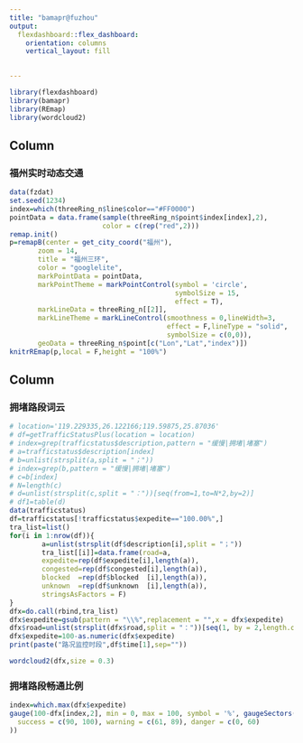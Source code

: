 ```yaml
---
title: "bamapr@fuzhou"
output:
  flexdashboard::flex_dashboard:
    orientation: columns
    vertical_layout: fill
    

---
```


```r
library(flexdashboard)
library(bamapr)
library(REmap)
library(wordcloud2)
```

Column {data-width=650}
-----------------------------------------------------------------------

### 福州实时动态交通

```r
data(fzdat)
set.seed(1234)
index=which(threeRing_n$line$color=="#FF0000")
pointData = data.frame(sample(threeRing_n$point$index[index],2),
                       color = c(rep("red",2)))
remap.init()
p=remapB(center = get_city_coord("福州"),
       zoom = 14,
       title = "福州三环",
       color = "googlelite",
       markPointData = pointData,
       markPointTheme = markPointControl(symbol = 'circle',
                                         symbolSize = 15,
                                         effect = T),
       markLineData = threeRing_n[[2]],
       markLineTheme = markLineControl(smoothness = 0,lineWidth=3,
                                       effect = F,lineType = "solid",
                                       symbolSize = c(0,0)),
       geoData = threeRing_n$point[c("Lon","Lat","index")])
knitrREmap(p,local = F,height = "100%")
```

Column {data-width=350}
-----------------------------------------------------------------------

### 拥堵路段词云

```r
# location='119.229335,26.122166;119.59875,25.87036'
# df=getTrafficStatusPlus(location = location)
# index=grep(trafficstatus$description,pattern = "缓慢|拥堵|堵塞")
# a=trafficstatus$description[index]
# b=unlist(strsplit(a,split = "；"))
# index=grep(b,pattern = "缓慢|拥堵|堵塞")
# c=b[index]
# N=length(c)
# d=unlist(strsplit(c,split = "："))[seq(from=1,to=N*2,by=2)]
# df1=table(d)
data(trafficstatus)
df=trafficstatus[!trafficstatus$expedite=="100.00%",]
tra_list=list()
for(i in 1:nrow(df)){
        a=unlist(strsplit(df$description[i],split = "；"))
        tra_list[[i]]=data.frame(road=a,
        expedite=rep(df$expedite[i],length(a)),
        congested=rep(df$congested[i],length(a)),
        blocked  =rep(df$blocked  [i],length(a)),
        unknown  =rep(df$unknown  [i],length(a)),
        stringsAsFactors = F)
}
dfx=do.call(rbind,tra_list)
dfx$expedite=gsub(pattern = "\\%",replacement = "",x = dfx$expedite)
dfx$road=unlist(strsplit(dfx$road,split = "："))[seq(1, by = 2,length.out = nrow(dfx))]
dfx$expedite=100-as.numeric(dfx$expedite)
print(paste("路况监控时段",df$time[1],sep=""))

wordcloud2(dfx,size = 0.3)
```


### 拥堵路段畅通比例

```r

index=which.max(dfx$expedite)
gauge(100-dfx[index,2], min = 0, max = 100, symbol = '%', gaugeSectors(
  success = c(90, 100), warning = c(61, 89), danger = c(0, 60)
))
```



